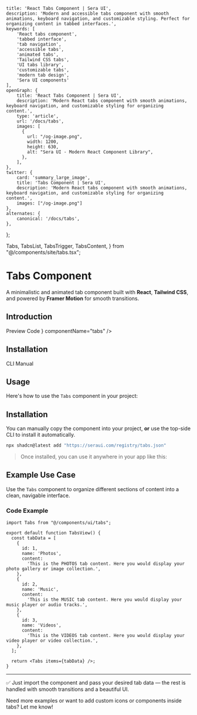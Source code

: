     title: 'React Tabs Component | Sera UI',
    description: 'Modern and accessible tabs component with smooth animations, keyboard navigation, and customizable styling. Perfect for organizing content in tabbed interfaces.',
    keywords: [
        'React tabs component',
        'tabbed interface',
        'tab navigation',
        'accessible tabs',
        'animated tabs',
        'Tailwind CSS tabs',
        'UI tabs library',
        'customizable tabs',
        'modern tab design',
        'Sera UI components'
    ],
    openGraph: {
        title: 'React Tabs Component | Sera UI',
        description: 'Modern React tabs component with smooth animations, keyboard navigation, and customizable styling for organizing content.',
        type: 'article',
        url: '/docs/tabs',
        images: [
          {
            url: "/og-image.png",
            width: 1200,
            height: 630,
            alt: "Sera UI - Modern React Component Library",
          },
        ],
    },
    twitter: {
        card: 'summary_large_image',
        title: 'Tabs Component | Sera UI',
        description: 'Modern React tabs component with smooth animations, keyboard navigation, and customizable styling for organizing content.',
        images: ["/og-image.png"]
    },
    alternates: {
        canonical: '/docs/tabs',
    },
};

  Tabs,
  TabsList,
  TabsTrigger,
  TabsContent,
} from "@/components/site/tabs.tsx";



# Tabs Component <AI dir="left"/>

A minimalistic and animated tab component built with **React**, **Tailwind CSS**, and powered by **Framer Motion** for smooth transitions.


## Introduction

<Tabs defaultValue="preview" className="">
  <TabsList>
    <TabsTrigger value="preview">Preview</TabsTrigger>
    <TabsTrigger value="code">Code</TabsTrigger>
  </TabsList>
  <TabsContent value="preview">
    <ComponentRenderer component={<TabsView />} componentName="tabs" />
  </TabsContent>
  <TabsContent value="code">
    <CodeBlock filePath="src/app/docs/tabs/tabs-view.tsx" />
  </TabsContent>
</Tabs>


## Installation

<Tabs defaultValue="cli" className="">
  <TabsList>
    <TabsTrigger value="cli">CLI</TabsTrigger>
    <TabsTrigger value="manual">Manual</TabsTrigger>
  </TabsList>
  <TabsContent value="cli">
    <Cli command={`add tabs.json`} />
  </TabsContent>

  <TabsContent value="manual">
    <CodeBlock filePath="src/components/core/tabs.tsx" />
  </TabsContent>
</Tabs>




## Usage

Here's how to use the `Tabs` component in your project:

## Installation

You can manually copy the component into your project, **or** use the top-side CLI to install it automatically.

```bash
npx shadcn@latest add "https://seraui.com/registry/tabs.json"
```

> Once installed, you can use it anywhere in your app like this:

## Example Use Case

Use the `Tabs` component to organize different sections of content into a clean, navigable interface.

### Code Example

```tsx
import Tabs from "@/components/ui/tabs";

export default function TabsView() {
  const tabData = [
    {
      id: 1,
      name: 'Photos',
      content:
        'This is the PHOTOS tab content. Here you would display your photo gallery or image collection.',
    },
    {
      id: 2,
      name: 'Music',
      content:
        'This is the MUSIC tab content. Here you would display your music player or audio tracks.',
    },
    {
      id: 3,
      name: 'Videos',
      content:
        'This is the VIDEOS tab content. Here you would display your video player or video collection.',
    },
  ];

  return <Tabs items={tabData} />;
}
```

---

✅ Just import the component and pass your desired tab data — the rest is handled with smooth transitions and a beautiful UI.

Need more examples or want to add custom icons or components inside tabs? Let me know!
